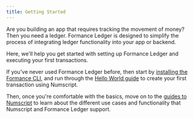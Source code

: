 ```yaml
---
title: Getting Started
---
```



Are you building an app that requires tracking the movement of money? Then you need a ledger. Formance Ledger is designed to simplify the process of integrating ledger functionality into your app or backend.

Here, we'll help you get started with setting up Formance Ledger and executing your first transactions.

<!-- a happy graphic here! -->

If you've never used Formance Ledger before, then start by [installing the Formance CLI](installation), and run through the [Hello World guide](hello-world) to create your first transaction using Numscript.

Then, once you're comfortable with the basics, move on to the [guides to Numscript](/ledger/numscript/) to learn about the different use cases and functionality that Numscript and Formance Ledger support.

<DocCardList items={useCurrentSidebarCategory().items}/>
